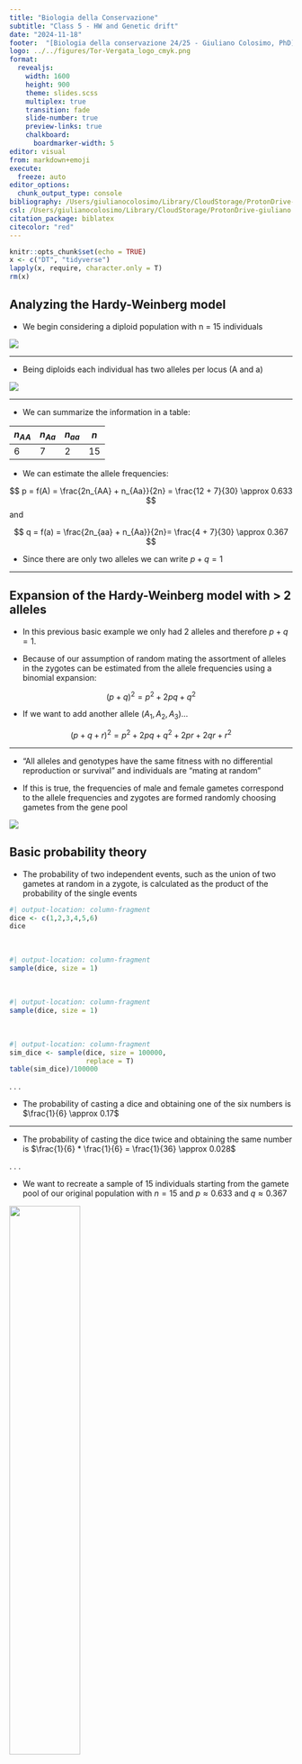 ```yaml
---
title: "Biologia della Conservazione"
subtitle: "Class 5 - HW and Genetic drift"
date: "2024-11-18"
footer:  "[Biologia della conservazione 24/25 - Giuliano Colosimo, PhD](https://giulianocolosimo.github.io/biologia_della_conservazione_24-25/)"
logo: ../../figures/Tor-Vergata_logo_cmyk.png
format: 
  revealjs:
    width: 1600
    height: 900 
    theme: slides.scss
    multiplex: true
    transition: fade
    slide-number: true
    preview-links: true
    chalkboard: 
      boardmarker-width: 5
editor: visual
from: markdown+emoji
execute:
  freeze: auto
editor_options: 
  chunk_output_type: console
bibliography: /Users/giulianocolosimo/Library/CloudStorage/ProtonDrive-giuliano.colosimo@protonmail.com/manuscripts/literature/bibtex/comprehensive_database.bib
csl: /Users/giulianocolosimo/Library/CloudStorage/ProtonDrive-giuliano.colosimo@protonmail.com/manuscripts/literature/bibtex/apa_5th_edition.csl
citation_package: biblatex
citecolor: "red"
---
```


```r
knitr::opts_chunk$set(echo = TRUE)
x <- c("DT", "tidyverse")
lapply(x, require, character.only = T)
rm(x)
```

## Analyzing the Hardy-Weinberg model

-   We begin considering a diploid population with n = 15 individuals

![](./population10a.png){fig-align="center"}

------------------------------------------------------------------------

-   Being diploids each individual has two alleles per locus (A and a)

![](./population10c.png){fig-align="center"}

------------------------------------------------------------------------

-   We can summarize the information in a table:

| $n_{AA}$ | $n_{Aa}$ | $n_{aa}$ | $n$ |
|----------|----------|----------|-----|
| 6        | 7        | 2        | 15  |

-   We can estimate the allele frequencies:

$$
p = f(A) = \frac{2n_{AA} + n_{Aa}}{2n} = \frac{12 + 7}{30} \approx 0.633
$$ and

$$
q = f(a) = \frac{2n_{aa} + n_{Aa}}{2n}= \frac{4 + 7}{30} \approx 0.367
$$

-   Since there are only two alleles we can write $p + q = 1$

------------------------------------------------------------------------

## Expansion of the Hardy-Weinberg model with > 2 alleles

-   In this previous basic example we only had 2 alleles and therefore $p+q=1$.

-   Because of our assumption of random mating the assortment of alleles in the zygotes can be estimated from the allele frequencies using a binomial expansion:

$$
(p+q)^2=p^2+2pq+q^2
$$

-   If we want to add another allele ($A_1, A_2, A_3$)...

$$
(p+q+r)^2=p^2+2pq+q^2+2pr+2qr+r^2
$$

------------------------------------------------------------------------

-   "All alleles and genotypes have the same fitness with no differential reproduction or survival" and individuals are "mating at random"

-   If this is true, the frequencies of male and female gametes correspond to the allele frequencies and zygotes are formed randomly choosing gametes from the gene pool

![](./genePool.png){fig-align="center"}

## Basic probability theory

-   The probability of two independent events, such as the union of two gametes at random in a zygote, is calculated as the product of the probability of the single events

```r
#| output-location: column-fragment
dice <- c(1,2,3,4,5,6)
dice
```

<br/>

```r
#| output-location: column-fragment
sample(dice, size = 1)
```

<br/>

```r
#| output-location: column-fragment
sample(dice, size = 1)
```

<br/>

```r
#| output-location: column-fragment
sim_dice <- sample(dice, size = 100000,
                   replace = T)
table(sim_dice)/100000
```

. . .

-   The probability of casting a dice and obtaining one of the six numbers is $\frac{1}{6} \approx 0.17$


------------------------------------------------------------------------

- The probability of casting the dice twice and obtaining the same number is $\frac{1}{6} * \frac{1}{6} = \frac{1}{36} \approx 0.028$

. . .

-   We want to recreate a sample of 15 individuals starting from the gamete pool of our original population with $n = 15$ and $p \approx 0.633$ and $q \approx 0.367$

![](./genePoolHWA0.png){fig-align="center" width=50%}

------------------------------------------------------------------------

```r
p <- 0.633 
q <- 0.367  
sample(c("A", "a"), size = 1, prob = c(p, q))
```

. . .

- Every time we sample an allele, we add a color. Remember A = [red]{style="color: red;"} and a = [yellow]{style="color: yellow;"}

![](./genePoolGif.gif){fig-align="center" width=65%}

------------------------------------------------------------------------

![](./genePoolHWA30.png){fig-align="center"}

-   We summarize the results in a table

| $n_{AA}$ | $n_{Aa}$ | $n_{aa}$ | $n$ |
|----------|----------|----------|-----|
| 7        | 7        | 1        | 15  |

------------------------------------------------------------------------

-   The genotype and allele frequencies of the new generation are different from the previous one. We repeat the experiment one more time

```r
p <- 0.633 
q <- 0.367  
newSample <- sample(c("A", "a"), size = 30,
                    prob = c(p, q),
                    replace = T)
table(newSample)
```

-   Once again, the genotype and allele frequencies of the new generation are different from the previous one, and it will likely be different most of the time we do this again

```r
p <- 0.633 
q <- 0.367  
newSample <- sample(c("A", "a"), size = 30,
                    prob = c(p, q),
                    replace = T)
table(newSample)
```

------------------------------------------------------------------------

```r
# This code has been modified from prof. Gratton
newSample <- t(sapply(1:10000, function(i){table(factor(sample(c("A","a"), size = 30, prob = c(p,q), replace = T),
                                               levels = c("A","a")))}))
hist(newSample[,"A"]/30, 
     xlim = c(0,1), xlab = "f(A)", 
     breaks = seq(0, 1, by= 0.1),
     col = "darkgoldenrod3", 
     border = NA, 
     main = "10,000 samples of size 30",
     cex.axis = 2, cex.main = 2, cex.lab = 2)
abline(v = 0.637, lty = 2, lwd = 2)
```

------------------------------------------------------------------------

-   We notice that there is a pretty large variability around the original value of p = 0.633

-   In other words, the sampling error is quite large

```r
# This code has been modified from prof. Gratton
newSample <- t(sapply(1:10000, function(i){table(factor(sample(c("A","a"), size = 30, prob = c(p,q), replace = T),
                                               levels = c("A","a")))}))
hist(newSample[,"A"]/30, 
     xlim = c(0,1), xlab = "f(A)", 
     breaks = seq(0, 1, by= 0.1),
     col = "darkgoldenrod3", 
     border = NA, 
     main = "10,000 samples of size 30",
     cex.axis = 2, cex.main = 2, cex.lab = 2)
abline(v = 0.637, lty = 2, lwd = 2)
```

------------------------------------------------------------------------

```r
newSample <- t(sapply(1:10000, function(i){table(factor(sample(c("A","a"), size = 100, prob = c(p,q), replace = T),
                                               levels = c("A","a")))}))
hist(newSample[,"A"]/100, 
     xlim = c(0,1), xlab = "f(A)", 
     breaks = seq(0, 1, by= 0.01),
     col = "darkgoldenrod3", 
     border = NA, 
     main = "10,000 samples of size 100",
     cex.axis = 2, cex.main = 2, cex.lab = 2)
abline(v = 0.637, lty = 2, lwd = 2)
```

------------------------------------------------------------------------

![](./samplingError.png){fig-align="center"}

------------------------------------------------------------------------

## Summary of the Hardy-Weinberg model

-   The larger the sample dimension, the lower is the variation in allele frequencies with respect to the original value

-   If all the assumptions of the HW model are met, we should expect no variation at all in allele frequency, generation after generation

-   In natural population it is very hard to meet all the assumptions of the HW, in particular the one of infinite population size

-   The HW model is a very effective and simple way to "see" the effects of various evolutionary forces operating at the population level. It provides a "null model" against which compare what we see in our data

-   Once we found that something is different between what we expect from the HW model and what we see in nature at the population genetic level, we can start investigate the relative role of the various evolutionary forces

------------------------------------------------------------------------

## Testing a null hypothesis

-   A fundamental aspect of every scientific discipline is the capability to discern between alternative hypotheses. The general approach is to present a formal or null-hypothesis ($H_0$) and a statistical test to estimate the probability that it holds true
-   Such test usually implies the calculation of a P-value (*i.e.*, a probability distribution)
-   Lower P-values correspond to higher degree of certainty that the null is rejected and an alternative hypothesis ($H_1$) is preferred to explain the data
-   When $P=0.002$ it means that, if the null holds true, you expect to see a result as extreme or even more extreme than the one you have measured only 2 times out of 1000 experiment
-   The general threshold value ($\alpha$) is $P=0.05$, meaning that you have 5 chances in 100 of rejecting the null hypothesis when it is true

------------------------------------------------------------------------

### Excercise to test the HW proportions

```r
set.seed(3912)

pop_sim <- function(n, a, prob){
  alleles <- paste("A", 1:a, sep = "")
  pop <- vector(length = n)
  for(i in 1:n){
    pop[i] <- paste(sample(alleles, 2,
                           prob = prob,
                           replace = T), 
                    collapse = "")}
  pop <- regmatches(pop, gregexpr(".{2}", pop))
  
  pop2 <- vector()
  for(i in 1:length(pop)){
    temp <- sort(pop[[i]])
    temp <- str_c(temp, sep = "", collapse = "")
    pop2 <- c(pop2, temp)
  }
  
  pop <- pop2
  
  return(pop)
}

pop_test <- pop_sim(1647, 2, c(.75, .25))

pop_test_df <- as.data.frame(table(pop_test))
names(pop_test_df) <- c("Genotypes", "Number")
datatable(pop_test_df, filter = "none", rownames = F)
```

::: callout-important
# Problem

Calculate allele frequency, genotype frequency and expected genotype frequency.
:::

------------------------------------------------------------------------

-   Allele frequency:

$$
p = f(A) = \frac{2n_{11} + n_{12}}{2n} = \frac{(2*907)+616}{2*1647} =0.738
$$

$$
q = f(a) = \frac{2n_{22} + n_{12}}{2n} = \frac{(2*124)+616}{2*1647} =0.262
$$

. . .

-   Observed genotype frequency:

$$
f(AA) =\frac{n_{11}}{n}  = \frac{907}{1647}=0.551; \ \ \ f(Aa) =\frac{n_{12}}{n}  = \frac{616}{1647}=0.374
$$

$$
f(aa) =\frac{n_{22}}{n}  = \frac{124}{1647}=0.075
$$

------------------------------------------------------------------------

-   Expected genotype frequency:

$$
p^2 = f(AA)^2 = 0.738^2 = 0.545; \ \ \ 2pq = f(Aa) = 2*0.738*0.262=0.387
$$

$$
q^2 = f(aa)=0.262^2=0.068
$$

------------------------------------------------------------------------

## Is this difference significant?

$$
\chi^2=\sum\frac{(Observed-Expected)^2}{Expected}
$$

-   This methodology allows us to understand if the difference between observed and expected outcomes is greater than we would expect by chance

-   The empirical rule is to run the $\chi^2$ on the actual genotype count rather than the genotype frequencies

. . .

```r
((907-897.615)^2/897.615)+((616-637.389)^2/637.389)+((124-111.996)^2/111.996)
```

-   The computed $\chi^2$ value is compared to a set of values calculated under the assumption that the null hypothesis we are testing is correct; our null hypothesis is that the population from which the samples was drawn is in HW proportions.

```r
#| output-location: column-fragment
pchisq(q = 2.102498, df = 1, lower.tail = F)
```

------------------------------------------------------------------------

```r
chiTestVal <- seq(0, 10, by = 0.001)
plot(1-pchisq(chiTestVal, df = 1), chiTestVal, type = "l",
     main = "Chi-Square distribution",
     ylab = "Test Statistic Value",
     xlab = "P-value", lwd = 2)
lines(1-pchisq(chiTestVal, df = 2), chiTestVal, type = "l",
      lwd = 2, col = "blue")
lines(1-pchisq(chiTestVal, df = 3), chiTestVal, type = "l",
      lwd = 2, col = "green")
lines(1-pchisq(chiTestVal, df = 4), chiTestVal, type = "l",
      lwd = 2, col = "brown")
lines(1-pchisq(chiTestVal, df = 5), chiTestVal, type = "l",
      lwd = 2, col = "deeppink")
abline(v=0.05, col = "red", lty = 2, lwd = 2)
legend("topright", legend = c("df = 1", "df = 2", "df = 3", "df = 4", "df = 5"), 
       col = c("black", "blue", "green", "brown", "deeppink"), lty = 1)
```

------------------------------------------------------------------------

### Degrees of freedom

-   The number of degrees of freedom is the number of values in the final calculation of a statistic that are free to vary [@Wiki_DoF_2023]
-   If a car dealer is giving away 15 random cars to the first 15 customers, the first 14 that show up at the car dealer will have the freedom to pick and choose the car they want. The $15^{th}$ will not be able to do so as only one car will be remaining. Similarly, if you calculated the mean of a sample of 15 numbers, the first 14 numbers can vary freely, but the value of the $15^{th}$ number is determined as the value needed to achieve the given sample mean!
-   Degrees of freedom for tests for Hardy--Weinberg proportions are estimated according to: $df=\# genotypes − \# alleles$. This is because the number of genotypes in a population can not vary freely, but is bound to the number of alleles present in that population

------------------------------------------------------------------------

```r

par(mfrow=c(2,2))
curve(dchisq(x, df = 1), from = 0, to = 10, ylim = c(0, .5),
      main = "",
      ylab = "Prob. dens. function",
      xlab = "", lwd = 1)
curve(dchisq(x, df = 2), from = 0, to = 20, ylim = c(0, .5), add = T, lwd = 1, lty = 2)
curve(dchisq(x, df = 3), from = 0, to = 20, ylim = c(0, .5), add = T, lwd = 1, lty = 3)
curve(dchisq(x, df = 4), from = 0, to = 20, ylim = c(0, .5), add = T, lwd = 1, lty = 4)
curve(dchisq(x, df = 5), from = 0, to = 20, ylim = c(0, .5), add = T, lwd = 1, lty = 5)
legend("topright", legend = c("df = 1", "df = 2", "df = 3", "df = 4", "df = 5"), 
      lty = c(1,2,3,4,5), lwd = 1, cex = .7, pt.lwd = .2)

curve(dchisq(x, df = 1), from = 0, to = 10, ylim = c(0, .5),
      main = "",
      ylab = "",
      xlab = "", lwd = 2)
#create vector of x values
x_vector <- seq(qchisq(p=.95, df=1), 10, by = 0.01)
x2_vector <- seq(0.01, qchisq(p=.95, df=1), by = 0.01)
#create vector of chi-square density values
p_vector <- dchisq(x_vector, df = 1)
p2_vector <- dchisq(x2_vector, df = 1)
#fill in portion of the density plot from 0 to 10
polygon(c(x_vector, rev(x_vector)), c(p_vector, rep(0, length(p_vector))),
        col = adjustcolor('red', alpha=0.8), border = NA)
polygon(c(x2_vector, rev(x2_vector)), c(p2_vector, rep(0, length(p2_vector))),
        col = adjustcolor('green', alpha=0.8), border = NA)
legend("topright", legend = c("p <= 0.05", "p > 0.05"), fill = c("red", "green"), title = "df = 1")

curve(dchisq(x, df = 2), from = 0, to = 10, ylim = c(0, .5),
      main = "",
      ylab = "Prob. dens. function",
      xlab = "Test statistic value", lwd = 2)
#create vector of x values
x_vector <- seq(qchisq(p=.95, df=2), 10, by = 0.01)
x2_vector <- seq(0.01, qchisq(p=.95, df=2), by = 0.01)
#create vector of chi-square density values
p_vector <- dchisq(x_vector, df = 2)
p2_vector <- dchisq(x2_vector, df = 2)
#fill in portion of the density plot from 0 to 10
polygon(c(x_vector, rev(x_vector)), c(p_vector, rep(0, length(p_vector))),
        col = adjustcolor('red', alpha=0.8), border = NA)
polygon(c(x2_vector, rev(x2_vector)), c(p2_vector, rep(0, length(p2_vector))),
        col = adjustcolor('green', alpha=0.8), border = NA)
legend("topright", legend = c("p <= 0.05", "p > 0.05"), fill = c("red", "green"), title = "df = 2")



curve(dchisq(x, df = 4), from = 0, to = 10, ylim = c(0, .5),
      main = "",
      ylab = "",
      xlab = "Test statistic value", lwd = 2)
#create vector of x values
x_vector <- seq(qchisq(p=.95, df=4), 10, by = 0.01)
x2_vector <- seq(0.01, qchisq(p=.95, df=4), by = 0.01)
#create vector of chi-square density values
p_vector <- dchisq(x_vector, df = 4)
p2_vector <- dchisq(x2_vector, df = 4)
#fill in portion of the density plot from 0 to 10
polygon(c(x_vector, rev(x_vector)), c(p_vector, rep(0, length(p_vector))),
        col = adjustcolor('red', alpha=0.8), border = NA)
polygon(c(x2_vector, rev(x2_vector)), c(p2_vector, rep(0, length(p2_vector))),
        col = adjustcolor('green', alpha=0.8), border = NA)
legend("topright", legend = c("p <= 0.05", "p > 0.05"), fill = c("red", "green"), title = "df = 4")

```

------------------------------------------------------------------------

## When not to use the $\chi^2$ test

-   The expected count of individuals is \< 5 in any of the possible genotype considered
-   Very low allele frequencies
-   The sample size is too small
-   There are too many alleles at a locus

### A valid alternative: Fisher's exact test

-   Based on the calculation of probabilities
-   $P(genotype\ counts|allele \ counts)$ assuming HWE
-   Let's work out an example with a small population: 4 individuals $AA$, 2 individuals $Aa$ and 1 individuals $aa$
-   What genotype configurations could give us the same allele count?

------------------------------------------------------------------------

| $n_{AA}$ | $n_{Aa}$ | $n_{aa}$ | $n_{A}$ | $n_{a}$ |
|:--------:|:--------:|:--------:|:-------:|:-------:|
|    5     |    0     |    2     |   10    |    4    |
|    4     |    2     |    1     |   10    |    4    |
|    3     |    4     |    0     |   10    |    4    |

. . .

-   Can we estimate the theoretical probability of each combination of genotypes?

. . .

$$
P(n_{Aa}|n_A, n_a, HWE)=\frac{n!}{n_{AA}!*n_{Aa}!*n_{aa}!}*\frac{2^{n_{Aa}}*n_A!*n_a!}{(2n)!}
$$

. . .

| $n_{AA}$ | $n_{Aa}$ | $n_{aa}$ | Theoretical probability |
|:--------:|:--------:|:--------:|:-----------------------:|
|    5     |    0     |    2     |          0.021          |
|    4     |    2     |    1     |          0.419          |
|    3     |    4     |    0     |          0.559          |

## Other options for testing null hypothesis

-   Likelihood, the probability of observing the data given some parameter value under a certain statistical model, particularly useful when there are many alleles at a single locus
-   Permutation tests, randomization of the dataset by sampling, particularly useful when many genotypes are expected to have very low frequency

### Multiple tests

-   If we examine 10 loci in 10 population samples, 100 tests of HW proportions will be performed. If all of these loci are in HW proportions (*i.e.*, our null hypothesis is true at all loci in all populations), we expect to find five significant tests if we use the 5% significance level [@Allendorf2022, p.102-103].

-   The Bonferroni correction allows to adjust the significance level (say 5%) by dividing it by the number of tests performed. In the previous example $0.05/100 = 0.0005$. The critical $\chi^2$ value for $P = 0.0005$ with one degree of freedom is 12.1.

## Genetic Drift

-   Genetic drift is the random change in allele frequencies from generation to generation because of sampling error. That is, the finite number of genes transmitted to progeny will be an imperfect sample of the allele frequencies in the previous generation [@Allendorf2022, p. 114]
-   Genetic drift is the primary cause bringing about allele frequency changes throughout the genome over time [@Chen2018; @Allendorf2022]

![](./samplingError.png){fig-align="center" width=60%}


------------------------------------------------------------------------

-   With many samples ($n >> 1$) the probability that their alleles all are $A_1$ or $A_2$ becomes $(\frac{1}{2})^{2n}$, and it will be less likely to loose one of the two alleles

-   The probability that a population has $k$ copies of allele $A_1$ and $2n-k$ copies of $A_2$ allele is $\binom{2n}{k}p^kq^{2n-k}$ where $\binom{2n}{k}$ is the binomial function $\frac{2n!}{k!(2n-k)!}$

-   The variance around the mean allele frequency is the binomial sampling variance: $\sigma^2_p =\frac{p_0q_0}{2n}$
-   Variances are higher in smaller than larger populations
-   In small population the process of sampling happens every single generation, and its effect on allele frequency is cumulative:
-   Genetic drift will eventually cause all except one allele to go to fixation.
-   The probability that a gamete does not contain allele $A_1$ (with frequency $p$ in the parental population) is $1-p$

$$
P(fixation \ A_2)=(1-p)^{2n}
$$

------------------------------------------------------------------------

::: callout-important
# Problem

Diploid population with $n = 4$ with allele $A_1$ with a frequency $p = 0.25$ and allele $A_2$ with a frequency $q = 0.75$. What is the probability of losing allele $A_1$ in one generation of sampling to recreate a population of the same size?
:::

. . .

::: callout-tip
# Solution

$(1-0.25)^8=$ `r (1-0.25)^8`
:::

------------------------------------------------------------------------

### Genetic Drift

```r
pop.ls <- list(geneA = c(rep("A",50), rep("a",50)), 
               geneB = c(rep("B",50), rep("b",50)),
               geneC = c(rep("C",50), rep("c",50)))

pop.df <- data.frame(Gene = c(rep("geneA", 100),
                              rep("geneB", 100),
                              rep("geneC", 100)),
                     Alleles = matrix(unlist(pop.ls),
                                      ncol = 1, byrow=F))

barplot(
  table(pop.df$Allele,
        pop.df$Gene)/nrow(pop.df[pop.df$Gene == "geneA",]),
  col = c("#14B635", "#158A29",
          "#23A9F6", "#2970A1",
          "#F77023", "#AF4E18"),
  xlab="",
  ylab="Allele frequencies",
  axes = F
)
axis(side = 2,
     labels = seq(from = 0, to = 1, by = 0.1),
     at = seq(from = 0, to = 1, by = 0.1))
lines(x = c(0.06,1,2,3,3.6),
      y = c(0.5, 0.5, 0.5, 0.5, 0.5),
      lty = 2, col = "red")
par(xpd=TRUE)
legend(3.7, 1, c("A", "a", "B", "b", "C", "c"),
       pch = rep(19, 4), col = c("#14B635", "#158A29",
                                 "#23A9F6", "#2970A1",
                                 "#F77023", "#AF4E18"),
       horiz = F, bty = "n")
```

------------------------------------------------------------------------

### Genetic Drift

```r
set.seed(482)
pop.ls.t1 <- lapply(pop.ls, sample, 100, replace = T)
pop.df.t1 <- data.frame(Gene = c(rep("geneA", 100),
                                 rep("geneB", 100), 
                                 rep("geneC", 100)),
                     Alleles = matrix(unlist(pop.ls.t1),
                                      ncol = 1, byrow=F))
barplot(
  table(pop.df.t1$Allele,
        pop.df.t1$Gene)/nrow(pop.df.t1[pop.df.t1$Gene == "geneA",]),
  col = c("#14B635", "#158A29",
          "#23A9F6", "#2970A1",
          "#F77023", "#AF4E18" ),
  xlab="",
  ylab="Allele frequencies",
  axes = F
)
axis(side = 2, labels = seq(from = 0, to = 1, by = 0.1),
     at = seq(from = 0, to = 1, by = 0.1))
lines(x = c(0.06,1,2,3,3.6), y = c(0.5, 0.5, 0.5, 0.5, 0.5),
      lty = 2, col = "red")
par(xpd=TRUE)
legend(3.7, 1, c("A", "a", "B", "b", "C", "c"),
       pch = rep(19, 4), col = c("#14B635", "#158A29",
                                 "#23A9F6", "#2970A1",
                                 "#F77023", "#AF4E18" ),
       horiz = F, bty = "n")
```

------------------------------------------------------------------------

### Genetic Drift

```r
set.seed(23561)
geneA <- vector(mode = "list", length = 200)
geneB <- vector(mode = "list", length = 200)
geneC <- vector(mode = "list", length = 200)
geneA[[1]] <- pop.ls[[1]]
geneB[[1]] <- pop.ls[[2]]
geneC[[1]] <- pop.ls[[3]]

for (i in 2:200) {
  geneA[[i]] <- sample(geneA[[i-1]], 100, replace = T)
  geneB[[i]] <- sample(geneB[[i-1]], 100, replace = T)
  geneC[[i]] <- sample(geneC[[i-1]], 100, replace = T)
}

freqA <- NULL
freqa <- NULL
freqB <- NULL
freqb <- NULL 
freqC <- NULL
freqc <- NULL 
for (i in 1:200) {
  freqA[i] <- sum(geneA[[i]] == "A")/ length(geneA[[i]])
  freqa[i] <- sum(geneA[[i]] == "a")/ length(geneA[[i]])
  freqB[i] <- sum(geneB[[i]] == "B")/ length(geneB[[i]])
  freqb[i] <- sum(geneB[[i]] == "b")/ length(geneB[[i]])
  freqC[i] <- sum(geneC[[i]] == "C")/ length(geneC[[i]])
  freqc[i] <- sum(geneC[[i]] == "c")/ length(geneC[[i]])
}

plot(1,0, type="n", xlim=c(1,200), ylim=c(0,1),
     main = "",
     xlab="Generations", ylab="Allele frequencies")
points(1:200, freqA, pch = 21, col = "black", bg = "#14B635")
points(1:200, freqa, pch = 21, col = "black", bg = "#158A29")
points(1:200, freqB, pch = 21, col = "black", bg = "#23A9F6")
points(1:200, freqb, pch = 21, col = "black", bg = "#2970A1")
points(1:200, freqC, pch = 21, col = "black", bg = "#F77023")
points(1:200, freqc, pch = 21, col = "black", bg = "#AF4E18")
par(xpd=TRUE)
legend(180, .75, c("A", "a", "B", "b", "C", "c"),
       pch = rep(19, 4), col = c("#14B635", "#158A29",
                                 "#23A9F6", "#2970A1",
                                 "#F77023", "#AF4E18" ),
       horiz = F, bty = "n")
```


## References

